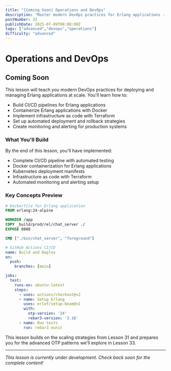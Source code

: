 ```yaml
---
title: "[Coming Soon] Operations and DevOps"
description: "Master modern DevOps practices for Erlang applications - CI/CD pipelines, containerization, infrastructure as code, and automated operations"
postNumber: 32
publishDate: 2025-07-09T00:00:00Z
tags: ["advanced","devops","operations"]
difficulty: "advanced"
---
```


# Operations and DevOps

## Coming Soon

This lesson will teach you modern DevOps practices for deploying and managing Erlang applications at scale. You'll learn how to:

- Build CI/CD pipelines for Erlang applications
- Containerize Erlang applications with Docker
- Implement infrastructure as code with Terraform
- Set up automated deployment and rollback strategies
- Create monitoring and alerting for production systems

### What You'll Build

By the end of this lesson, you'll have implemented:
- Complete CI/CD pipeline with automated testing
- Docker containerization for Erlang applications
- Kubernetes deployment manifests
- Infrastructure as code with Terraform
- Automated monitoring and alerting setup

### Key Concepts Preview

```dockerfile
# Dockerfile for Erlang application
FROM erlang:24-alpine

WORKDIR /app
COPY _build/prod/rel/chat_server ./
EXPOSE 8080

CMD ["./bin/chat_server", "foreground"]
```

```yaml
# GitHub Actions CI/CD
name: Build and Deploy
on:
  push:
    branches: [main]

jobs:
  test:
    runs-on: ubuntu-latest
    steps:
      - uses: actions/checkout@v2
      - name: Setup Erlang
        uses: erlef/setup-beam@v1
        with:
          otp-version: '24'
          rebar3-version: '3.18'
      - name: Run tests
        run: rebar3 eunit
```

This lesson builds on the scaling strategies from Lesson 31 and prepares you for the advanced OTP patterns we'll explore in Lesson 33.

---

_This lesson is currently under development. Check back soon for the complete content!_